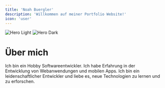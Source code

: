 ```yaml
---
title: 'Noah Buergler'
description: 'Willkommen auf meiner Portfolio Website!'
icon: 'user'
---
```


<img
  className="block dark:hidden"
  src="/images/hero-light.svg"
  alt="Hero Light"
/>
<img
  className="hidden dark:block"
  src="/images/hero-dark.svg"
  alt="Hero Dark"
/>

# Über mich

Ich bin ein Hobby Softwareentwickler. Ich habe Erfahrung in der Entwicklung von Webanwendungen und mobilen Apps. Ich bin ein leidenschaftlicher Entwickler und liebe es, neue Technologien zu lernen und zu erforschen.
